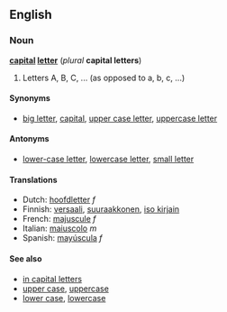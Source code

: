 ==English==
===Noun===
'''[[capital]] [[letter]]''' (''plural'' '''capital letters''')

# Letters A, B, C, ... (as opposed to a, b, c, ...)

====Synonyms====
*[[big letter]], [[capital]], [[upper case letter]], [[uppercase letter]]

====Antonyms====
*[[lower-case letter]], [[lowercase letter]], [[small letter]]

====Translations====
*Dutch: [[hoofdletter]] ''f''
*Finnish: [[versaali]], [[suuraakkonen]], [[iso kirjain]]
*French: [[majuscule]] ''f''
*Italian: [[maiuscolo]] ''m''
*Spanish: [[mayúscula]] ''f''

====See also====
*[[in capital letters]]
*[[upper case]], [[uppercase]]
*[[lower case]], [[lowercase]]